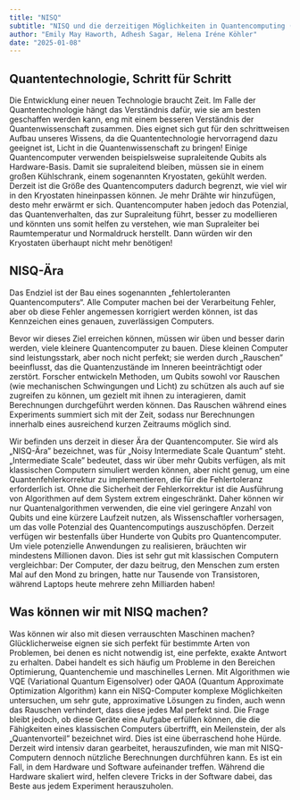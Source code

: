 ```yaml
---
title: "NISQ"
subtitle: "NISQ und die derzeitigen Möglichkeiten in Quantencomputing (schwer)"
author: "Emily May Haworth, Adhesh Sagar, Helena Iréne Köhler"
date: "2025-01-08"
---
```


## Quantentechnologie, Schritt für Schritt

Die Entwicklung einer neuen Technologie braucht Zeit. Im Falle der Quantentechnologie hängt das Verständnis dafür, wie sie am besten geschaffen werden kann, eng mit einem besseren Verständnis der Quantenwissenschaft zusammen. Dies eignet sich gut für den schrittweisen Aufbau unseres Wissens, da die Quantentechnologie hervorragend dazu geeignet ist, Licht in die Quantenwissenschaft zu bringen!
Einige Quantencomputer verwenden beispielsweise supraleitende Qubits als Hardware-Basis. Damit sie supraleitend bleiben, müssen sie in einem großen Kühlschrank, einem sogenannten Kryostaten, gekühlt werden. Derzeit ist die Größe des Quantencomputers dadurch begrenzt, wie viel wir in den Kryostaten hineinpassen können. Je mehr Drähte wir hinzufügen, desto mehr erwärmt er sich.
Quantencomputer haben jedoch das Potenzial, das Quantenverhalten, das zur Supraleitung führt, besser zu modellieren und könnten uns somit helfen zu verstehen, wie man Supraleiter bei Raumtemperatur und Normaldruck herstellt. Dann würden wir den Kryostaten überhaupt nicht mehr benötigen!

## NISQ-Ära

Das Endziel ist der Bau eines sogenannten „fehlertoleranten Quantencomputers“. Alle Computer machen bei der Verarbeitung Fehler, aber ob diese Fehler angemessen korrigiert werden können, ist das Kennzeichen eines genauen, zuverlässigen Computers.

Bevor wir dieses Ziel erreichen können, müssen wir üben und besser darin werden, viele kleinere Quantencomputer zu bauen. Diese kleinen Computer sind leistungsstark, aber noch nicht perfekt; sie werden durch „Rauschen” beeinflusst, das die Quantenzustände im Inneren beeinträchtigt oder zerstört. Forscher entwickeln Methoden, um Qubits sowohl vor Rauschen (wie mechanischen Schwingungen und Licht) zu schützen als auch auf sie zugreifen zu können, um gezielt mit ihnen zu interagieren, damit Berechnungen durchgeführt werden können.
Das Rauschen während eines Experiments summiert sich mit der Zeit, sodass nur Berechnungen innerhalb eines ausreichend kurzen Zeitraums möglich sind.

Wir befinden uns derzeit in dieser Ära der Quantencomputer. Sie wird als „NISQ-Ära” bezeichnet, was für „Noisy Intermediate Scale Quantum” steht. „Intermediate Scale” bedeutet, dass wir über mehr Qubits verfügen, als mit klassischen Computern simuliert werden können, aber nicht genug, um eine Quantenfehlerkorrektur zu implementieren, die für die Fehlertoleranz erforderlich ist. Ohne die Sicherheit der Fehlerkorrektur ist die Ausführung von Algorithmen auf dem System extrem eingeschränkt.
Daher können wir nur Quantenalgorithmen verwenden, die eine viel geringere Anzahl von Qubits und eine kürzere Laufzeit nutzen, als Wissenschaftler vorhersagen, um das volle Potenzial des Quantencomputings auszuschöpfen. Derzeit verfügen wir bestenfalls über Hunderte von Qubits pro Quantencomputer. Um viele potenzielle Anwendungen zu realisieren, bräuchten wir mindestens Millionen davon.
Dies ist sehr gut mit klassischen Computern vergleichbar: Der Computer, der dazu beitrug, den Menschen zum ersten Mal auf den Mond zu bringen, hatte nur Tausende von Transistoren, während Laptops heute mehrere zehn Milliarden haben!

## Was können wir mit NISQ machen?

Was können wir also mit diesen verrauschten Maschinen machen? Glücklicherweise eignen sie sich perfekt für bestimmte Arten von Problemen, bei denen es nicht notwendig ist, eine perfekte, exakte Antwort zu erhalten. Dabei handelt es sich häufig um Probleme in den Bereichen Optimierung, Quantenchemie und maschinelles Lernen. Mit Algorithmen wie VQE (Variational Quantum Eigensolver) oder QAOA (Quantum Approximate Optimization Algorithm) kann ein NISQ-Computer komplexe Möglichkeiten untersuchen, um sehr gute, approximative Lösungen zu finden, auch wenn das Rauschen verhindert, dass diese jedes Mal perfekt sind.
Die Frage bleibt jedoch, ob diese Geräte eine Aufgabe erfüllen können, die die Fähigkeiten eines klassischen Computers übertrifft, ein Meilenstein, der als „Quantenvorteil” bezeichnet wird. Dies ist eine überraschend hohe Hürde. Derzeit wird intensiv daran gearbeitet, herauszufinden, wie man mit NISQ-Computern dennoch nützliche Berechnungen durchführen kann. Es ist ein Fall, in dem Hardware und Software aufeinander treffen. Während die Hardware skaliert wird, helfen clevere Tricks in der Software dabei, das Beste aus jedem Experiment herauszuholen.
